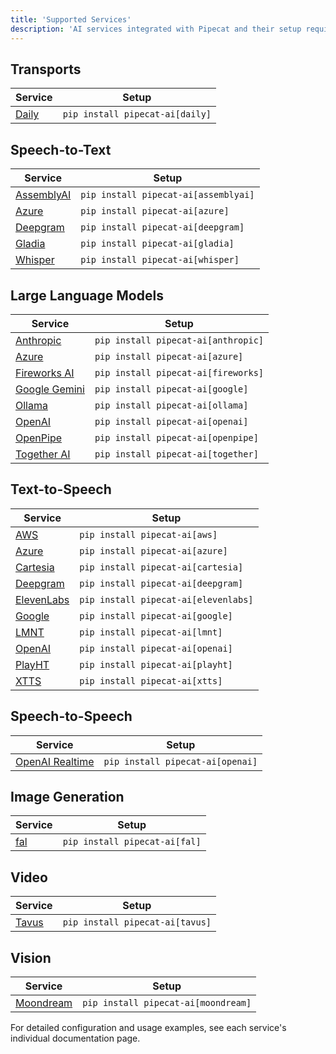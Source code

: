 ```yaml
---
title: 'Supported Services'
description: 'AI services integrated with Pipecat and their setup requirements'
---
```


## Transports

| Service                                           | Setup                           |
| ------------------------------------------------- | ------------------------------- |
| [Daily](/api-reference/services/transports/daily) | `pip install pipecat-ai[daily]` |

## Speech-to-Text

| Service                                              | Setup                                |
| ---------------------------------------------------- | ------------------------------------ |
| [AssemblyAI](/api-reference/services/stt/assemblyai) | `pip install pipecat-ai[assemblyai]` |
| [Azure](/api-reference/services/stt/azure)           | `pip install pipecat-ai[azure]`      |
| [Deepgram](/api-reference/services/stt/deepgram)     | `pip install pipecat-ai[deepgram]`   |
| [Gladia](/api-reference/services/stt/gladia)         | `pip install pipecat-ai[gladia]`     |
| [Whisper](/api-reference/services/stt/whisper)       | `pip install pipecat-ai[whisper]`    |

## Large Language Models

| Service                                               | Setup                               |
| ----------------------------------------------------- | ----------------------------------- |
| [Anthropic](/api-reference/services/llm/anthropic)    | `pip install pipecat-ai[anthropic]` |
| [Azure](/api-reference/services/llm/azure)            | `pip install pipecat-ai[azure]`     |
| [Fireworks AI](/api-reference/services/llm/fireworks) | `pip install pipecat-ai[fireworks]` |
| [Google Gemini](/api-reference/services/llm/gemini)   | `pip install pipecat-ai[google]`    |
| [Ollama](/api-reference/services/llm/ollama)          | `pip install pipecat-ai[ollama]`    |
| [OpenAI](/api-reference/services/llm/openai)          | `pip install pipecat-ai[openai]`    |
| [OpenPipe](/api-reference/services/llm/openpipe)      | `pip install pipecat-ai[openpipe]`  |
| [Together AI](/api-reference/services/llm/together)   | `pip install pipecat-ai[together]`  |

## Text-to-Speech

| Service                                              | Setup                                |
| ---------------------------------------------------- | ------------------------------------ |
| [AWS](/api-reference/services/tts/aws)               | `pip install pipecat-ai[aws]`        |
| [Azure](/api-reference/services/tts/azure)           | `pip install pipecat-ai[azure]`      |
| [Cartesia](/api-reference/services/tts/cartesia)     | `pip install pipecat-ai[cartesia]`   |
| [Deepgram](/api-reference/services/tts/deepgram)     | `pip install pipecat-ai[deepgram]`   |
| [ElevenLabs](/api-reference/services/tts/elevenlabs) | `pip install pipecat-ai[elevenlabs]` |
| [Google](/api-reference/services/tts/google)         | `pip install pipecat-ai[google]`     |
| [LMNT](/api-reference/services/tts/lmnt)             | `pip install pipecat-ai[lmnt]`       |
| [OpenAI](/api-reference/services/tts/openai)         | `pip install pipecat-ai[openai]`     |
| [PlayHT](/api-reference/services/tts/playht)         | `pip install pipecat-ai[playht]`     |
| [XTTS](/api-reference/services/tts/xtts)             | `pip install pipecat-ai[xtts]`       |

## Speech-to-Speech

| Service                                               | Setup                            |
| ----------------------------------------------------- | -------------------------------- |
| [OpenAI Realtime](/api-reference/services/s2s/openai) | `pip install pipecat-ai[openai]` |

## Image Generation

| Service                                             | Setup                         |
| --------------------------------------------------- | ----------------------------- |
| [fal](/api-reference/services/image-generation/fal) | `pip install pipecat-ai[fal]` |

## Video

| Service                                      | Setup                           |
| -------------------------------------------- | ------------------------------- |
| [Tavus](/api-reference/services/video/tavus) | `pip install pipecat-ai[tavus]` |

## Vision

| Service                                               | Setup                               |
| ----------------------------------------------------- | ----------------------------------- |
| [Moondream](/api-reference/services/vision/moondream) | `pip install pipecat-ai[moondream]` |

For detailed configuration and usage examples, see each service's individual documentation page.
